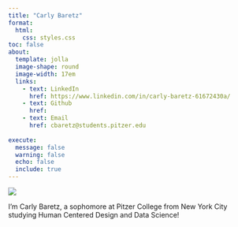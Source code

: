 ```yaml
---
title: "Carly Baretz"
format: 
  html: 
    css: styles.css
toc: false
about: 
  template: jolla
  image-shape: round
  image-width: 17em
  links:
    - text: LinkedIn
      href: https://www.linkedin.com/in/carly-baretz-61672430a/
    - text: Github
      href:
    - text: Email
      href: cbaretz@students.pitzer.edu
      
execute: 
  message: false
  warning: false
  echo: false
  include: true
---
```


![](media/IMG_9953.jpeg){.round-image}

I'm Carly Baretz, a sophomore at Pitzer College from New York City studying Human Centered Design and Data Science!
